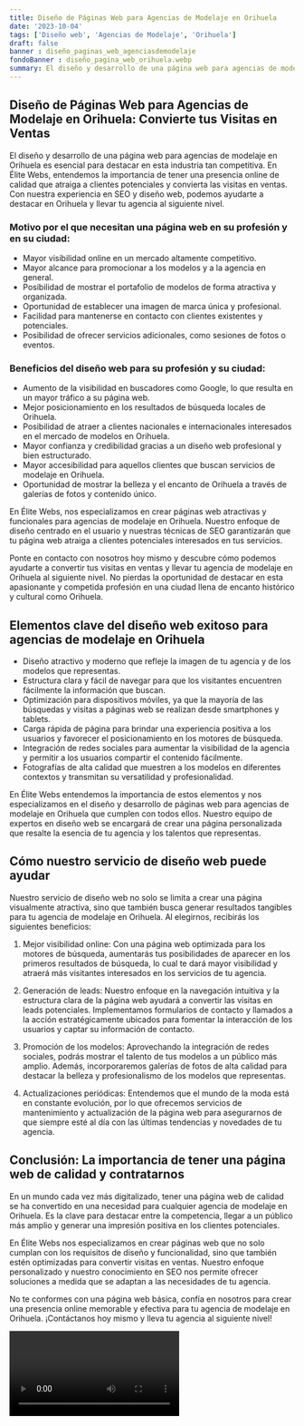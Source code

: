 ```yaml
---
title: Diseño de Páginas Web para Agencias de Modelaje en Orihuela
date: '2023-10-04'
tags: ['Diseño web', 'Agencias de Modelaje', 'Orihuela']
draft: false
banner : diseño_paginas_web_agenciasdemodelaje
fondoBanner : diseño_pagina_web_orihuela.webp
summary: El diseño y desarrollo de una página web para agencias de modelaje en Orihuela es esencial para destacar en esta industria tan competitiva. En Élite Webs, entendemos la importancia de tener una presencia online de calidad que atraiga a clientes potenciales y convierta las visitas en ventas. Con nuestra experiencia en SEO y diseño web, podemos ayudarte a destacar en Orihuela y llevar tu agencia al siguiente nivel.
---
```


## Diseño de Páginas Web para Agencias de Modelaje en Orihuela: Convierte tus Visitas en Ventas

El diseño y desarrollo de una página web para agencias de modelaje en Orihuela es esencial para destacar en esta industria tan competitiva. En Élite Webs, entendemos la importancia de tener una presencia online de calidad que atraiga a clientes potenciales y convierta las visitas en ventas. Con nuestra experiencia en SEO y diseño web, podemos ayudarte a destacar en Orihuela y llevar tu agencia al siguiente nivel.

### Motivo por el que necesitan una página web en su profesión y en su ciudad:
- Mayor visibilidad online en un mercado altamente competitivo.
- Mayor alcance para promocionar a los modelos y a la agencia en general.
- Posibilidad de mostrar el portafolio de modelos de forma atractiva y organizada.
- Oportunidad de establecer una imagen de marca única y profesional.
- Facilidad para mantenerse en contacto con clientes existentes y potenciales.
- Posibilidad de ofrecer servicios adicionales, como sesiones de fotos o eventos.

### Beneficios del diseño web para su profesión y su ciudad:
- Aumento de la visibilidad en buscadores como Google, lo que resulta en un mayor tráfico a su página web.
- Mejor posicionamiento en los resultados de búsqueda locales de Orihuela.
- Posibilidad de atraer a clientes nacionales e internacionales interesados en el mercado de modelos en Orihuela.
- Mayor confianza y credibilidad gracias a un diseño web profesional y bien estructurado.
- Mayor accesibilidad para aquellos clientes que buscan servicios de modelaje en Orihuela.
- Oportunidad de mostrar la belleza y el encanto de Orihuela a través de galerías de fotos y contenido único.

En Élite Webs, nos especializamos en crear páginas web atractivas y funcionales para agencias de modelaje en Orihuela. Nuestro enfoque de diseño centrado en el usuario y nuestras técnicas de SEO garantizarán que tu página web atraiga a clientes potenciales interesados en tus servicios.

Ponte en contacto con nosotros hoy mismo y descubre cómo podemos ayudarte a convertir tus visitas en ventas y llevar tu agencia de modelaje en Orihuela al siguiente nivel. No pierdas la oportunidad de destacar en esta apasionante y competida profesión en una ciudad llena de encanto histórico y cultural como Orihuela.

<GifSeo />

<Cta />

## Elementos clave del diseño web exitoso para agencias de modelaje en Orihuela

- Diseño atractivo y moderno que refleje la imagen de tu agencia y de los modelos que representas.
- Estructura clara y fácil de navegar para que los visitantes encuentren fácilmente la información que buscan.
- Optimización para dispositivos móviles, ya que la mayoría de las búsquedas y visitas a páginas web se realizan desde smartphones y tablets.
- Carga rápida de página para brindar una experiencia positiva a los usuarios y favorecer el posicionamiento en los motores de búsqueda.
- Integración de redes sociales para aumentar la visibilidad de la agencia y permitir a los usuarios compartir el contenido fácilmente.
- Fotografías de alta calidad que muestren a los modelos en diferentes contextos y transmitan su versatilidad y profesionalidad.

En Élite Webs entendemos la importancia de estos elementos y nos especializamos en el diseño y desarrollo de páginas web para agencias de modelaje en Orihuela que cumplen con todos ellos. Nuestro equipo de expertos en diseño web se encargará de crear una página personalizada que resalte la esencia de tu agencia y los talentos que representas.

## Cómo nuestro servicio de diseño web puede ayudar

Nuestro servicio de diseño web no solo se limita a crear una página visualmente atractiva, sino que también busca generar resultados tangibles para tu agencia de modelaje en Orihuela. Al elegirnos, recibirás los siguientes beneficios:

1. Mejor visibilidad online: Con una página web optimizada para los motores de búsqueda, aumentarás tus posibilidades de aparecer en los primeros resultados de búsqueda, lo cual te dará mayor visibilidad y atraerá más visitantes interesados en los servicios de tu agencia.

2. Generación de leads: Nuestro enfoque en la navegación intuitiva y la estructura clara de la página web ayudará a convertir las visitas en leads potenciales. Implementamos formularios de contacto y llamados a la acción estratégicamente ubicados para fomentar la interacción de los usuarios y captar su información de contacto.

3. Promoción de los modelos: Aprovechando la integración de redes sociales, podrás mostrar el talento de tus modelos a un público más amplio. Además, incorporaremos galerías de fotos de alta calidad para destacar la belleza y profesionalismo de los modelos que representas.

4. Actualizaciones periódicas: Entendemos que el mundo de la moda está en constante evolución, por lo que ofrecemos servicios de mantenimiento y actualización de la página web para asegurarnos de que siempre esté al día con las últimas tendencias y novedades de tu agencia.

## Conclusión: La importancia de tener una página web de calidad y contratarnos

En un mundo cada vez más digitalizado, tener una página web de calidad se ha convertido en una necesidad para cualquier agencia de modelaje en Orihuela. Es la clave para destacar entre la competencia, llegar a un público más amplio y generar una impresión positiva en los clientes potenciales.

En Élite Webs nos especializamos en crear páginas web que no solo cumplan con los requisitos de diseño y funcionalidad, sino que también estén optimizadas para convertir visitas en ventas. Nuestro enfoque personalizado y nuestro conocimiento en SEO nos permite ofrecer soluciones a medida que se adaptan a las necesidades de tu agencia.

No te conformes con una página web básica, confía en nosotros para crear una presencia online memorable y efectiva para tu agencia de modelaje en Orihuela. ¡Contáctanos hoy mismo y lleva tu agencia al siguiente nivel!

<Video />

<CtaBot job='Agencias de Modelaje' city='Orihuela'/>

<Gmaps query='Orihuela+españa+maps' />